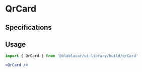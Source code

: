 

<Meta title="Widgets/QrCard" />

# **QrCard**

<Canvas>
  <Story name="With title and image">
    <QrCard
      imageUrl="https://upload.wikimedia.org/wikipedia/commons/thumb/d/d0/QR_code_for_mobile_English_Wikipedia.svg/1200px-QR_code_for_mobile_English_Wikipedia.svg.png"
      mainTitle="Jack James Dupont"
      itemMainTitle="1st class"
      itemMainInfo="Seat n°34"
      aria-label="Seat QR code"
    />
  </Story>
  <Story name="With long description">
    <QrCard
      imageUrl="https://upload.wikimedia.org/wikipedia/commons/thumb/d/d0/QR_code_for_mobile_English_Wikipedia.svg/1200px-QR_code_for_mobile_English_Wikipedia.svg.png"
      mainTitle="Jack James Dupont"
      itemMainTitle="1st class"
      itemMainInfo="Can you add a case with a long text: Your seat number will be assigned to you 1 hour before departure."
      aria-label="Seat QR code"
    />
  </Story>
</Canvas>

## Specifications

## Usage

```jsx
import { QrCard } from '@blablacar/ui-library/build/qrCard'

<QrCard />
```

<ArgsTable of={QrCard} />
